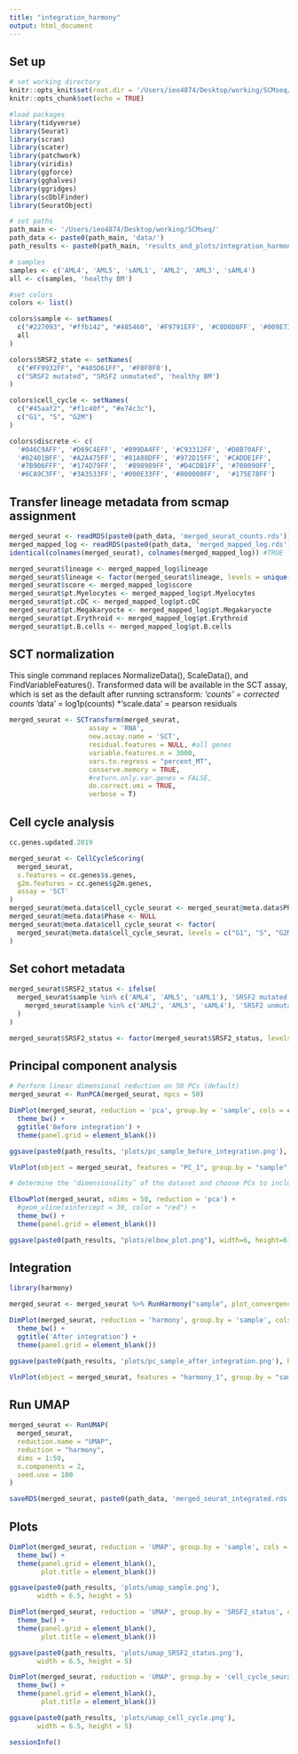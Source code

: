 ```yaml
---
title: "integration_harmony"
output: html_document
---
```

## Set up
```r
# set working directory
knitr::opts_knit$set(root.dir = '/Users/ieo4874/Desktop/working/SCMseq/')
knitr::opts_chunk$set(echo = TRUE)
```

```r
#load packages
library(tidyverse)
library(Seurat)
library(scran)
library(scater)
library(patchwork)
library(viridis)
library(ggforce)
library(gghalves)
library(ggridges)
library(scDblFinder)
library(SeuratObject)
```

```r
# set paths
path_main <- '/Users/ieo4874/Desktop/working/SCMseq/'
path_data <- paste0(path_main, 'data/')
path_results <- paste0(path_main, 'results_and_plots/integration_harmony/')
```

```r
# samples
samples <- c('AML4', 'AML5', 'sAML1', 'AML2', 'AML3', 'sAML4')
all <- c(samples, 'healthy BM')
```

```r
#set colors 
colors <- list()

colors$sample <- setNames(
  c("#227093", "#ffb142", "#485460", '#F9791EFF', '#C0D8D8FF', '#009E73FF', '#F0F0F0'), 
  all
)

colors$SRSF2_state <- setNames(
  c("#FF9932FF", "#405D61FF", '#F0F0F0'),
  c("SRSF2 mutated", "SRSF2 unmutated", 'healthy BM')
)

colors$cell_cycle <- setNames(
  c("#45aaf2", "#f1c40f", "#e74c3c"),
  c("G1", "S", "G2M")
)

colors$discrete <- c(
  '#046C9AFF', '#D69C4EFF', '#899DA4FF', '#C93312FF', '#D8B70AFF',
  '#02401BFF', '#A2A475FF', '#81A88DFF', '#972D15FF', '#CADDE1FF',
  '#7B906FFF', '#174D79FF',  '#898989FF', '#D4CDB1FF', '#708090FF',
  '#6CA9C3FF', '#3A3533FF', '#000E33FF', '#800000FF',  '#175E78FF')
```

## Transfer lineage metadata from scmap assignment
```r
merged_seurat <- readRDS(paste0(path_data, 'merged_seurat_counts.rds'))
merged_mapped_log <- readRDS(paste0(path_data, 'merged_mapped_log.rds'))
identical(colnames(merged_seurat), colnames(merged_mapped_log)) #TRUE
```

```r
merged_seurat$lineage <- merged_mapped_log$lineage
merged_seurat$lineage <- factor(merged_seurat$lineage, levels = unique(merged_seurat$lineage))
merged_seurat$score <- merged_mapped_log$score
merged_seurat$pt.Myelocytes <- merged_mapped_log$pt.Myelocytes
merged_seurat$pt.cDC <- merged_mapped_log$pt.cDC
merged_seurat$pt.Megakaryocte <- merged_mapped_log$pt.Megakaryocte
merged_seurat$pt.Erythroid <- merged_mapped_log$pt.Erythroid
merged_seurat$pt.B.cells <- merged_mapped_log$pt.B.cells
```

## SCT normalization 
This single command replaces NormalizeData(), ScaleData(), and FindVariableFeatures().
Transformed data will be available in the SCT assay, which is set as the default after running sctransform:
*'counts' = corrected counts
*'data' = log1p(counts)
*'scale.data' = pearson residuals
```r
merged_seurat <- SCTransform(merged_seurat, 
                    assay = 'RNA',
                    new.assay.name = 'SCT',
                    residual.features = NULL, #all genes
                    variable.features.n = 3000,
                    vars.to.regress = "percent_MT", 
                    conserve.memory = TRUE,
                    #return.only.var.genes = FALSE,
                    do.correct.umi = TRUE,
                    verbose = T)
```

## Cell cycle analysis
```r
cc.genes.updated.2019
```

```r
merged_seurat <- CellCycleScoring(
  merged_seurat,
  s.features = cc.genes$s.genes,
  g2m.features = cc.genes$g2m.genes,
  assay = 'SCT'
)
merged_seurat@meta.data$cell_cycle_seurat <- merged_seurat@meta.data$Phase
merged_seurat@meta.data$Phase <- NULL
merged_seurat@meta.data$cell_cycle_seurat <- factor(
  merged_seurat@meta.data$cell_cycle_seurat, levels = c("G1", "S", "G2M")
)
```

## Set cohort metadata
```r
merged_seurat$SRSF2_status <- ifelse(
  merged_seurat$sample %in% c('AML4', 'AML5', 'sAML1'), 'SRSF2 mutated', ifelse(
    merged_seurat$sample %in% c('AML2', 'AML3', 'sAML4'), 'SRSF2 unmutated', 'healthy BM'
  )
)

merged_seurat$SRSF2_status <- factor(merged_seurat$SRSF2_status, levels = c("SRSF2 mutated", "SRSF2 unmutated", 'healthy BM'))
```

## Principal component analysis
```r
# Perform linear dimensional reduction on 50 PCs (default)
merged_seurat <- RunPCA(merged_seurat, npcs = 50)
```

```r
DimPlot(merged_seurat, reduction = 'pca', group.by = 'sample', cols = colors$sample, pt.size = 0.1, shuffle = T) +
  theme_bw() +
  ggtitle('Before integration') +
  theme(panel.grid = element_blank())

ggsave(paste0(path_results, 'plots/pc_sample_before_integration.png'), height = 4, width = 5.5)
```

```r
VlnPlot(object = merged_seurat, features = "PC_1", group.by = "sample", cols = colors$sample, pt.size = 0)
```

```r
# determine the ‘dimensionality’ of the dataset and choose PCs to include

ElbowPlot(merged_seurat, ndims = 50, reduction = 'pca') +
  #geom_vline(xintercept = 30, color = "red") +
  theme_bw() +
  theme(panel.grid = element_blank())

ggsave(paste0(path_results, "plots/elbow_plot.png"), width=6, height=6)
```

## Integration
```r
library(harmony)
```

```r
merged_seurat <- merged_seurat %>% RunHarmony("sample", plot_convergence = TRUE)
```

```r
DimPlot(merged_seurat, reduction = 'harmony', group.by = 'sample', cols = colors$sample, pt.size = 0.1, shuffle = T) +
  theme_bw() +
  ggtitle('After integration') +
  theme(panel.grid = element_blank())

ggsave(paste0(path_results, 'plots/pc_sample_after_integration.png'), height = 4, width = 5.5)
```

```r
VlnPlot(object = merged_seurat, features = "harmony_1", group.by = "sample", cols = colors$sample, pt.size = 0)
```

## Run UMAP
```r
merged_seurat <- RunUMAP(
  merged_seurat,
  reduction.name = "UMAP",
  reduction = "harmony",
  dims = 1:50,
  n.components = 2,
  seed.use = 100
)
```

```r
saveRDS(merged_seurat, paste0(path_data, 'merged_seurat_integrated.rds')) 
```

## Plots
```r
DimPlot(merged_seurat, reduction = 'UMAP', group.by = 'sample', cols = colors$sample, pt.size = 0.1, shuffle = T) +
  theme_bw() +
  theme(panel.grid = element_blank(),
        plot.title = element_blank())

ggsave(paste0(path_results, 'plots/umap_sample.png'), 
       width = 6.5, height = 5)
```

```r
DimPlot(merged_seurat, reduction = 'UMAP', group.by = 'SRSF2_status', cols = colors$SRSF2_state, pt.size = 0.1, shuffle = T) +
  theme_bw() +
  theme(panel.grid = element_blank(),
        plot.title = element_blank())

ggsave(paste0(path_results, 'plots/umap_SRSF2_status.png'), 
       width = 6.5, height = 5)
```

```r
DimPlot(merged_seurat, reduction = 'UMAP', group.by = 'cell_cycle_seurat', cols = colors$cell_cycle, pt.size = 0.1, shuffle = T) +
  theme_bw() +
  theme(panel.grid = element_blank(),
        plot.title = element_blank())

ggsave(paste0(path_results, 'plots/umap_cell_cycle.png'), 
       width = 6.5, height = 5)
```

```r
sessionInfo()
```
